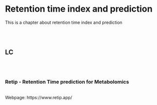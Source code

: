 # Retention time index and prediction {#retention_times}

This is a chapter about retention time index and prediction

<br><br>  


## LC
<br><br>

### Retip - Retention Time prediction for Metabolomics
<br>
Webpage: https://www.retip.app/

